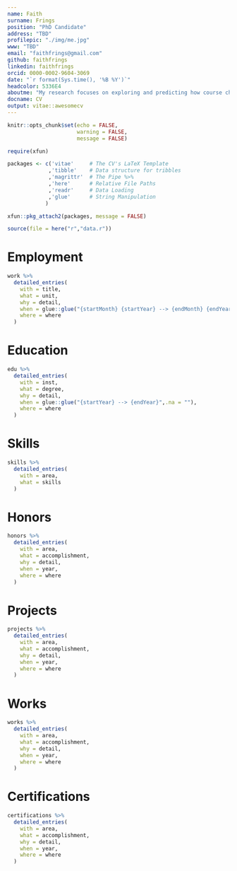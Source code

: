 ```yaml
---
name: Faith
surname: Frings
position: "PhD Candidate"
address: "TBD"
profilepic: "./img/me.jpg"
www: "TBD"
email: "faithfrings@gmail.com"
github: faithfrings
linkedin: faithfrings
orcid: 0000-0002-9604-3069
date: "`r format(Sys.time(), '%B %Y')`"
headcolor: 5336E4
aboutme: "My research focuses on exploring and predicting how course characteristics and student behaviors impact student learning in coding biology courses. I am particularly interested in understanding how student motivation and cognition influences their engagement and success in these courses. I am also passionate about using data science and machine learning techniques to analyze large datasets and uncover patterns that can inform instructional design and curriculum development."
docname: CV
output: vitae::awesomecv
---
```


```r
knitr::opts_chunk$set(echo = FALSE,
                      warning = FALSE,
                      message = FALSE)

require(xfun)

packages <- c('vitae'     # The CV's LaTeX Template
             ,'tibble'    # Data structure for tribbles
             ,'magrittr'  # The Pipe %>%
             ,'here'      # Relative File Paths
             ,'readr'     # Data Loading
             ,'glue'      # String Manipulation
            )

xfun::pkg_attach2(packages, message = FALSE)

source(file = here("r","data.r"))

```

# Employment

```r

work %>%
  detailed_entries(
    with = title,
    what = unit,
    why = detail,
    when = glue::glue("{startMonth} {startYear} --> {endMonth} {endYear}",.na = ""),
    where = where
  )

```

\pagebreak

# Education

```r

edu %>%
  detailed_entries(
    with = inst,
    what = degree,
    why = detail,
    when = glue::glue("{startYear} --> {endYear}",.na = ""),
    where = where
  )

```

# Skills

```r

skills %>%
  detailed_entries(
    with = area,
    what = skills
  )

```

# Honors

```r

honors %>%
  detailed_entries(
    with = area,
    what = accomplishment,
    why = detail,
    when = year,
    where = where
  )

```

\pagebreak

# Projects

```r

projects %>%
  detailed_entries(
    with = area,
    what = accomplishment,
    why = detail,
    when = year,
    where = where
  )

```

# Works

```r

works %>%
  detailed_entries(
    with = area,
    what = accomplishment,
    why = detail,
    when = year,
    where = where
  )

```

# Certifications

```r

certifications %>%
  detailed_entries(
    with = area,
    what = accomplishment,
    why = detail,
    when = year,
    where = where
  )

```

\pagebreak